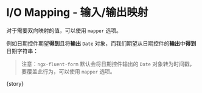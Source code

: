 
<Meta
  title="FluentForm/Advanced"
  component={meta.component}
  decorators={meta.decorators}
  argTypes={meta.argTypes}
  parameters={meta.parameters} />

# I/O Mapping - 输入/输出映射

对于需要双向映射的值，可以使用 `mapper` 选项。

例如日期控件期望**得到**且将**输出** `Date` 对象，而我们期望从日期控件的**输出**中**得到**日期字符串：

> 注意：`ngx-fluent-form` 默认会将日期控件输出的 `Date` 对象转为时间戳，要覆盖此行为，可以使用 `mapper` 选项。

<Canvas withToolbar mdxSource={source}>
  <Story name="I/O Mapping">{story}</Story>
</Canvas>
